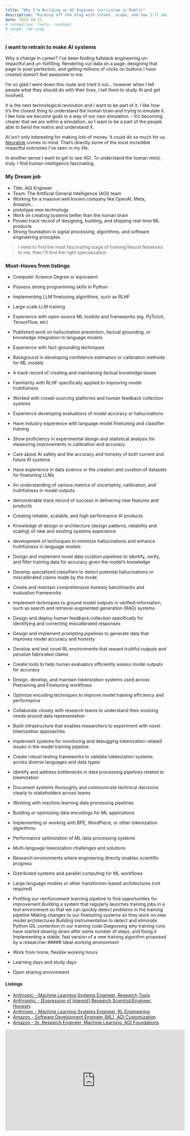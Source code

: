 ```yaml
---
title: "Why I'm Building an AI Engineer Curriculum in Public"
description: "Kicking off the blog with intent, scope, and how I’ll share progress."
date: 2025-10-21
# categories: [meta, roadmap]
# image: /me.jpeg
---
```


### I want to retrain to make AI systems

Why a change in career? I've been finding fullstack engineering un-impactful and un-fulfilling. Rendering out data on a page; designing that page to pixel perfection, and getting millions of clicks on buttons I have created doesn't feel awesome to me.

I'm so glad I went down this route and tried it out... however when I tell people what they should do with their lives, I tell them to study AI and get involved. 

It is the next technological revolution and I want to be part of it. I like how it's the closest thing to understand the human brain and trying to emulate it. I like how we become gods in a way of our own simulation. - It's becoming clearer that we are within a simulation, so I want to be a part of the people able to bend the matrix and understand it.

AI isn't only interesting for making lots of money. It could do so much for us. [Neuralink](https://neuralink.com/) comes to mind. That's directly some of the most incredible impactful outcomes I've seen in my life.

In another sense I want to get to see AGI. To understand the human mind, truly. I find human intelligence fascinating.


### My Dream job 

- Title: AGI Engineer
- Team: The Artificial General Intelligence (AGI) team 
- Working for a massive well known company like OpenAI, Meta, Amazon...
- prototype new technology
- Work on creating systems better than the human brain
- Proven track record of designing, building, and shipping real-time ML products
- Strong foundation in signal processing, algorithms, and software engineering principles

> I need to find the most fascinating stage of training Neural Networks to me, then I'll find the right specialisation.

### Must-Haves from listings

- Computer Science Degree or equivalent
- Possess strong programming skills in Python
- Implementing LLM finetuning algorithms, such as RLHF
- Large scale LLM training
- Experience with open-source ML toolkits and frameworks (eg. PyTorch, TensorFlow, etc)


- Published work on hallucination prevention, factual grounding, or knowledge integration in language models
- Experience with fact-grounding techniques
- Background in developing confidence estimation or calibration methods for ML models
- A track record of creating and maintaining factual knowledge bases
- Familiarity with RLHF specifically applied to improving model truthfulness
- Worked with crowd-sourcing platforms and human feedback collection systems
- Experience developing evaluations of model accuracy or hallucinations
- Have industry experience with language model finetuning and classifier training
- Show proficiency in experimental design and statistical analysis for measuring improvements in calibration and accuracy
- Care about AI safety and the accuracy and honesty of both current and future AI systems
- Have experience in data science or the creation and curation of datasets for finetuning LLMs
- An understanding of various metrics of uncertainty, calibration, and truthfulness in model outputs
- demonstrable track record of success in delivering new features and products
- Creating reliable, scalable, and high performance AI products
- Knowledge of design or architecture (design patterns, reliability and scaling) of new and existing systems experience
- development of techniques to minimize hallucinations and enhance truthfulness in language models
- Design and implement novel data curation pipelines to identify, verify, and filter training data for accuracy given the model’s knowledge
- Develop specialized classifiers to detect potential hallucinations or miscalibrated claims made by the mode
- Create and maintain comprehensive honesty benchmarks and evaluation frameworks
- Implement techniques to ground model outputs in verified information, such as search and retrieval-augmented generation (RAG) systems
- Design and deploy human feedback collection specifically for identifying and correcting miscalibrated responses
- Design and implement prompting pipelines to generate data that improves model accuracy and honesty
- Develop and test novel RL environments that reward truthful outputs and penalize fabricated claims
- Create tools to help human evaluators efficiently assess model outputs for accuracy
- Design, develop, and maintain tokenization systems used across Pretraining and Finetuning workflows
- Optimize encoding techniques to improve model training efficiency and performance
- Collaborate closely with research teams to understand their evolving needs around data representation
- Build infrastructure that enables researchers to experiment with novel tokenization approaches
- Implement systems for monitoring and debugging tokenization-related issues in the model training pipeline
- Create robust testing frameworks to validate tokenization systems across diverse languages and data types
- Identify and address bottlenecks in data processing pipelines related to tokenization
- Document systems thoroughly and communicate technical decisions clearly to stakeholders across teams 
- Working with machine learning data processing pipelines
- Building or optimizing data encodings for ML applications
- Implementing or working with BPE, WordPiece, or other tokenization algorithms
- Performance optimization of ML data processing systems
- Multi-language tokenization challenges and solutions
- Research environments where engineering directly enables scientific progress
- Distributed systems and parallel computing for ML workflows
- Large language models or other transformer-based architectures (not required) 
- Profiling our reinforcement learning pipeline to find opportunities for improvement
Building a system that regularly launches training jobs in a test environment so that we can quickly detect problems in the training pipeline
Making changes to our finetuning systems so they work on new model architectures
Building instrumentation to detect and eliminate Python GIL contention in our training code
Diagnosing why training runs have started slowing down after some number of steps, and fixing it
Implementing a stable, fast version of a new training algorithm proposed by a researcher
##### Ideal working environment
- Work from home, flexible working hours
- Learning days and study days
- Open sharing environment 




#### Listings

- [Anthropic - Machine Learning Systems Engineer, Research Tools](https://job-boards.greenhouse.io/anthropic/jobs/4952079008)
- [Anthrophic - [Expression of Interest] Research Scientist/Engineer, Honesty](https://job-boards.greenhouse.io/anthropic/jobs/4532887008)
- [Anthropic - Machine Learning Systems Engineer, RL Engineering](https://job-boards.greenhouse.io/anthropic/jobs/4952051008)
- [Amazon - Software Development Engineer (ML), AGI Customization](https://www.amazon.jobs/en-gb/jobs/3102530/software-development-engineer-ml-agi-customization)
- [Amazon - Sr. Research Engineer, Machine Learning, AGI Foundations](https://www.amazon.jobs/en-gb/jobs/3113050/sr-research-engineer-machine-learning-agi-foundations)


<iframe width="560" height="315" src="https://www.youtube.com/embed/FASMejN_5gs?si=ubOyj1Zwey6xvBgo" title="YouTube video player" frameborder="0" allow="accelerometer; autoplay; clipboard-write; encrypted-media; gyroscope; picture-in-picture; web-share" referrerpolicy="strict-origin-when-cross-origin" allowfullscreen></iframe>